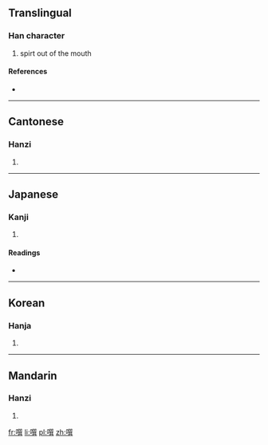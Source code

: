 {{also|潠}}
==Translingual==

===Han character===
{{Han char|rn=30|rad=口|as=12|sn=15|four=6708<sub>1</sub>|canj=口口山金 (RRUC)}}

# spirt out of the mouth

====References====
* {{Han ref|kx=0208.040|dkj=04284|dj=0431.010|hdz=10687.110|uh=5640|ud=22080|bh=E541|bd=58689}}

----

==Cantonese==

===Hanzi===
{{yue-hanzi|jyut=|y=seun3}}

# {{defn|lang=yue|sort=口12}}

----

==Japanese==

===Kanji===
{{ja-kanji|grade=|rs=口12}}

# {{defn|lang=ja|sort=口12}}

====Readings====
* {{ja-readings|on=[[そん]] (son)|kun=}}

----

==Korean==

===Hanja===
{{ko-hanja|hangeul=손|rv=son|mr=son}}

# {{defn|lang=ko|sort=口12}}

----

==Mandarin==

===Hanzi===
{{cmn-hanzi|pin=[[wù]] ([[wu4]]), [[xùn]] ([[xun4]])|wg=wu<sup>4</sup>, hsün<sup>4</sup>}}

# {{defn|lang=cmn|sort=口12}}

[[fr:噀]]
[[li:噀]]
[[pl:噀]]
[[zh:噀]]